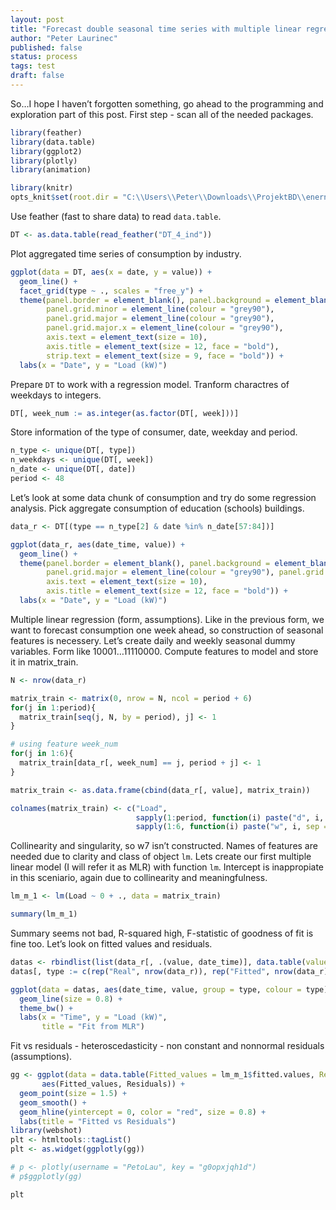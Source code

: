 ```yaml
---
layout: post
title: "Forecast double seasonal time series with multiple linear regression in R"
author: "Peter Laurinec"
published: false
status: process
tags: test
draft: false
---
```


So...I hope I haven't forgotten something, go ahead to the programming and exploration part of this post. First step - scan all of the needed packages.
```r
library(feather)
library(data.table)
library(ggplot2)
library(plotly)
library(animation)
```

```r
library(knitr)
opts_knit$set(root.dir = "C:\\Users\\Peter\\Downloads\\ProjektBD\\enernoc\\")
```

Use feather (fast to share data) to read `data.table`.
```r
DT <- as.data.table(read_feather("DT_4_ind"))
```

Plot aggregated time series of consumption by industry.
```r
ggplot(data = DT, aes(x = date, y = value)) +
  geom_line() + 
  facet_grid(type ~ ., scales = "free_y") +
  theme(panel.border = element_blank(), panel.background = element_blank(),
        panel.grid.minor = element_line(colour = "grey90"),
        panel.grid.major = element_line(colour = "grey90"),
        panel.grid.major.x = element_line(colour = "grey90"),
        axis.text = element_text(size = 10),
        axis.title = element_text(size = 12, face = "bold"),
        strip.text = element_text(size = 9, face = "bold")) +
  labs(x = "Date", y = "Load (kW)")
```

Prepare `DT` to work with a regression model. Tranform charactres of weekdays to integers.
```r
DT[, week_num := as.integer(as.factor(DT[, week]))]
```

Store information of the type of consumer, date, weekday and period.
```r
n_type <- unique(DT[, type])
n_weekdays <- unique(DT[, week])
n_date <- unique(DT[, date])
period <- 48
```

Let's look at some data chunk of consumption and try do some regression analysis. Pick aggregate consumption of education (schools) buildings.
```r
data_r <- DT[(type == n_type[2] & date %in% n_date[57:84])]

ggplot(data_r, aes(date_time, value)) +
  geom_line() +
  theme(panel.border = element_blank(), panel.background = element_blank(), panel.grid.minor = element_line(colour = "grey90"),
        panel.grid.major = element_line(colour = "grey90"), panel.grid.major.x = element_line(colour = "grey90"),
        axis.text = element_text(size = 10),
        axis.title = element_text(size = 12, face = "bold")) +
  labs(x = "Date", y = "Load (kW)")
```

Multiple linear regression (form, assumptions). Like in the previous form, we want to forecast consumption one week ahead,
so construction of seasonal features is necessery. Let's create daily and weekly seasonal dummy variables. Form like 10001...11110000.
Compute features to model and store it in matrix_train.
```r
N <- nrow(data_r)

matrix_train <- matrix(0, nrow = N, ncol = period + 6)
for(j in 1:period){
  matrix_train[seq(j, N, by = period), j] <- 1
}

# using feature week_num
for(j in 1:6){
  matrix_train[data_r[, week_num] == j, period + j] <- 1
}

matrix_train <- as.data.frame(cbind(data_r[, value], matrix_train))

colnames(matrix_train) <- c("Load",
                            sapply(1:period, function(i) paste("d", i, sep = "")),
                            sapply(1:6, function(i) paste("w", i, sep = "")))
```

Collinearity and singularity, so w7 isn't constructed. Names of features are needed due to clarity and class of object `lm`.
Lets create our first multiple linear model (I will refer it as MLR) with function `lm`. Intercept is inappropiate in this sceniario, again due to collinearity and meaningfulness.

```r
lm_m_1 <- lm(Load ~ 0 + ., data = matrix_train)
```

```r
summary(lm_m_1)
```

Summary seems not bad, R-squared high, F-statistic of goodness of fit is fine too.
Let's look on fitted values and residuals.

```r
datas <- rbindlist(list(data_r[, .(value, date_time)], data.table(value = lm_m_1$fitted.values, data_time = data_r[, date_time])))
datas[, type := c(rep("Real", nrow(data_r)), rep("Fitted", nrow(data_r)))]

ggplot(data = datas, aes(date_time, value, group = type, colour = type)) +
  geom_line(size = 0.8) +
  theme_bw() +
  labs(x = "Time", y = "Load (kW)",
       title = "Fit from MLR")
```

Fit vs residuals - heteroscedasticity - non constant and nonnormal residuals (assumptions).
```r
gg <- ggplot(data = data.table(Fitted_values = lm_m_1$fitted.values, Residuals = lm_m_1$residuals),
       aes(Fitted_values, Residuals)) +
  geom_point(size = 1.5) +
  geom_smooth() +
  geom_hline(yintercept = 0, color = "red", size = 0.8) +
  labs(title = "Fitted vs Residuals")
library(webshot)
plt <- htmltools::tagList()
plt <- as.widget(ggplotly(gg))

# p <- plotly(username = "PetoLau", key = "g0opxjqh1d")
# p$ggplotly(gg)
```

```r
plt
```


